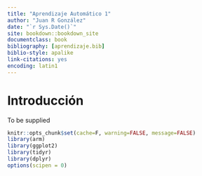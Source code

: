 ```yaml
--- 
title: "Aprendizaje Automático 1"
author: "Juan R González"
date: "`r Sys.Date()`"
site: bookdown::bookdown_site
documentclass: book
bibliography: [aprendizaje.bib]
biblio-style: apalike
link-citations: yes
encoding: latin1
---
```



# Introducción

To be supplied


 
```r
knitr::opts_chunk$set(cache=F, warning=FALSE, message=FALSE)
library(arm)
library(ggplot2)
library(tidyr)
library(dplyr)
options(scipen = 0)
```
 
